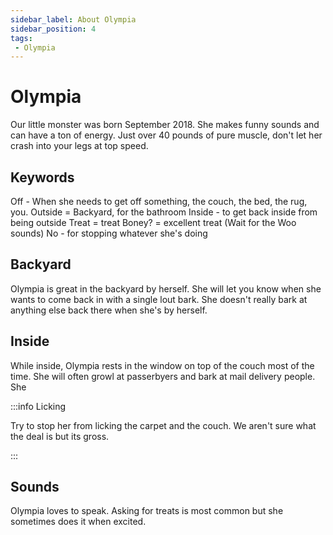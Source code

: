 ```yaml
---
sidebar_label: About Olympia
sidebar_position: 4
tags:
 - Olympia
---
```


# Olympia

Our little monster was born September 2018. She makes funny sounds and can have a ton of energy. Just over 40 pounds of pure muscle, don't let her crash into your legs at top speed.

## Keywords
Off - When she needs to get off something, the couch, the bed, the rug, you.
Outside = Backyard, for the bathroom
Inside - to get back inside from being outside
Treat = treat
Boney? = excellent treat (Wait for the Woo sounds)
No - for stopping whatever she's doing


## Backyard

Olympia is great in the backyard by herself. She will let you know when she wants to come back in with a single lout bark. She doesn't really bark at anything else back there when she's by herself.

## Inside

While inside, Olympia rests in the window on top of the couch most of the time. She will often growl at passerbyers and bark at mail delivery people. She

:::info Licking

Try to stop her from licking the carpet and the couch. We aren't sure what the deal is but its gross.

:::


## Sounds

Olympia loves to speak. Asking for treats is most common but she sometimes does it when excited. 


